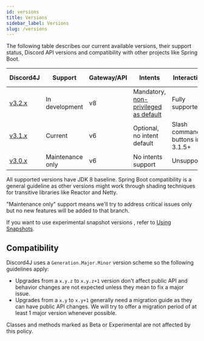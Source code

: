 ```yaml
---
id: versions
title: Versions
sidebar_label: Versions
slug: /versions
---
```


The following table describes our current available versions, their support status, Discord API versions and
compatibility with other projects like Spring Boot.

| Discord4J                                                    | Support          | Gateway/API | Intents                                                                                                       | Interactions                       | Reactor           | Spring Boot   | Artifact VERSION                                                                                                                                                                  |
| ------------------------------------------------------------ | ---------------- | ----------- | ------------------------------------------------------------------------------------------------------------- | ---------------------------------- | ----------------- | ------------- | --------------------------------------------------------------------------------------------------------------------------------------------------------------------------------- |
| [v3.2.x](https://github.com/Discord4J/Discord4J/tree/master) | In development   | v8          | Mandatory, [non-privileged as default](https://discord.com/developers/docs/topics/gateway#privileged-intents) | Fully supported                    | 3.4 (2020)        | 2.3 and above | [![Maven Central](https://img.shields.io/maven-central/v/com.discord4j/discord4j-core/3.2.svg?style=flat-square)](https://search.maven.org/artifact/com.discord4j/discord4j-core) |
| [v3.1.x](https://github.com/Discord4J/Discord4J/tree/3.1.x)  | Current          | v6          | Optional, no intent default                                                                                   | Slash commands & buttons in 3.1.5+ | 3.3 (Dysprosium)  | 2.2 and above | [![Maven Central](https://img.shields.io/maven-central/v/com.discord4j/discord4j-core/3.1.svg?style=flat-square)](https://search.maven.org/artifact/com.discord4j/discord4j-core) |
| [v3.0.x](https://github.com/Discord4J/Discord4J/tree/3.0.x)  | Maintenance only | v6          | No intents support                                                                                            | Unsupported                        | 3.2 (Californium) | 2.1           | [![Maven Central](https://img.shields.io/maven-central/v/com.discord4j/discord4j-core/3.0.svg?style=flat-square)](https://search.maven.org/artifact/com.discord4j/discord4j-core) |

All supported versions have JDK 8 baseline. Spring Boot compatibility is a general guideline as other versions might
work through shading techniques for transitive libraries like Reactor and Netty.

"Maintenance only" support means we'll try to address critical issues only but no new features will be added to that
branch.

If you want to use experimental snapshot versions , refer to [Using Snapshots](using-snapshots).

## Compatibility

Discord4J uses a `Generation.Major.Minor` version scheme so the following guidelines apply:

- Upgrades from a `x.y.z` to `x.y.z+1` version don't affect public API and behavior changes are not expected unless they
  mean to fix a major issue.
- Upgrades from a `x.y` to `x.y+1` generally need a migration guide as they can have public API changes. We will try to
  offer a migration period of at least 1 major version whenever possible.

Classes and methods marked as Beta or Experimental are not affected by this policy.
